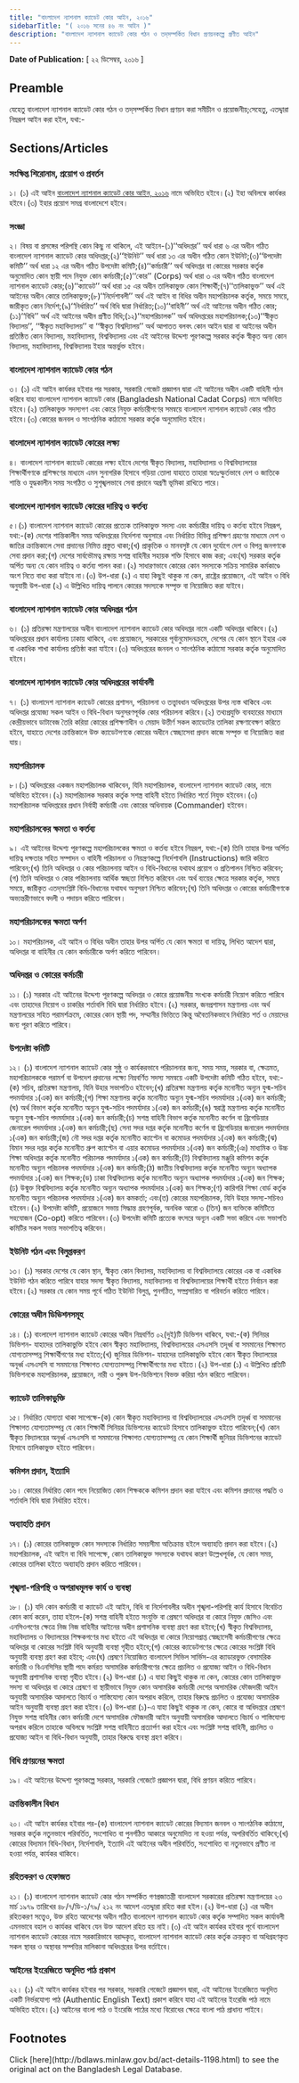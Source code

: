 ```yaml
---
title: "বাংলাদেশ ন্যাশনাল ক্যাডেট কোর আইন, ২০১৬"
sidebarTitle: "( ২০১৬ সনের ৪৬ নং আইন )"
description: "বাংলাদেশ ন্যাশনাল ক্যাডেট কোর গঠন ও তদ্‌সম্পর্কিত বিধান প্রণয়নকল্পে প্রণীত আইন"
---
```


**Date of Publication:** [ ২২ ডিসেম্বর, ২০১৬ ]

## Preamble

যেহেতু বাংলাদেশ ন্যাশনাল ক্যাডেট কোর গঠন ও তদ্‌সম্পর্কিত বিধান প্রণয়ন করা সমীচীন ও প্রয়োজনীয়;সেহেতু, এতদ্দ্বারা নিম্নরূপ আইন করা হইল, যথা:-

## Sections/Articles

### সংক্ষিপ্ত শিরোনাম, প্রয়োগ ও প্রবর্তন

১। (১) এই আইন [বাংলাদেশ ন্যাশনাল ক্যাডেট কোর আইন, ২০১৬](/laws/act-1198 "বাংলাদেশ ন্যাশনাল ক্যাডেট কোর আইন, ২০১৬") নামে অভিহিত হইবে।(২) ইহা অবিলম্বে কার্যকর হইবে।(৩) ইহার প্রয়োগ সমগ্র বাংলাদেশে হইবে।

### সংজ্ঞা

২। বিষয় বা প্রসঙ্গের পরিপন্থি কোন কিছু না থাকিলে, এই আইনে-(১)‘‘অধিদপ্তর’’ অর্থ ধারা ৬ এর অধীন গঠিত বাংলাদেশ ন্যাশনাল ক্যাডেট কোর অধিদপ্তর;(২)‘‘ইউনিট’’ অর্থ ধারা ১৩ এর অধীন গঠিত কোন ইউনিট;(৩)‘‘উপদেষ্টা কমিটি’’ অর্থ ধারা ১২ এর অধীন গঠিত উপদেষ্টা কমিটি;(৪)‘‘কর্মচারী’’ অর্থ অধিদপ্তর বা কোরের সরকার কর্তৃক অনুমোদিত কোন স্থায়ী পদে নিযুক্ত কোন কর্মচারী;(৫)‘‘কোর’’ (Corps) অর্থ ধারা ৩ এর অধীন গঠিত বাংলাদেশ ন্যাশনাল ক্যাডেট কোর;(৬)‘‘ক্যাডেট’’ অর্থ ধারা ১৫ এর অধীন তালিকাভুক্ত কোন শিক্ষার্থী;(৭)‘‘তালিকাভুক্ত’’ অর্থ এই আইনের অধীন কোরে তালিকাভুক্ত;(৮)‘‘নির্দেশাবলী’’ অর্থ এই আইন বা বিধির অধীন মহাপরিচালক কর্তৃক, সময়ে সময়ে, জারীকৃত কোন নির্দেশ;(৯)‘‘নির্ধারিত’’ অর্থ বিধি দ্বারা নির্ধারিত;(১০)‘‘বাহিনী’’ অর্থ এই আইনের অধীন গঠিত কোর;(১১)‘‘বিধি’’ অর্থ এই আইনের অধীন প্রণীত বিধি;(১২)‘‘মহাপরিচালক’’ অর্থ অধিদপ্তরের মহাপরিচালক;(১৩)‘‘স্বীকৃত বিদ্যালয়’’, ‘‘স্বীকৃত মহাবিদ্যালয়’’ বা ‘‘স্বীকৃত বিশ্বদ্যিালয়’’ অর্থ আপাতত বলবৎ কোন আইন দ্বারা বা আইনের অধীন প্রতিষ্ঠিত কোন বিদ্যালয়, মহাবিদ্যালয়, বিশ্ববিদ্যালয় এবং এই আইনের উদ্দেশ্য পূরণকল্পে সরকার কর্তৃক স্বীকৃত অন্য কোন বিদ্যালয়, মহাবিদ্যালয়, বিশ্ববিদ্যালয় ইহার অন্তর্ভুক্ত হইবে।

### বাংলাদেশ ন্যাশনাল ক্যাডেট কোর গঠন

৩। (১) এই আইন কার্যকর হইবার পর সরকার, সরকারি গেজেট প্রজ্ঞাপন দ্বারা এই আইনের অধীন একটি বাহিনী গঠন করিবে যাহা বাংলাদেশ ন্যাশনাল ক্যাডেট কোর (Bangladesh National Cadat Corps) নামে অভিহিত হইবে।(২) তালিকাভুক্ত সদস্যগণ এবং কোরে নিযুক্ত কর্মচারীগণের সমন্বয়ে বাংলাদেশ ন্যাশনাল ক্যাডেট কোর গঠিত হইবে।(৩) কোরের জনবল ও সাংগঠনিক কাঠামো সরকার কর্তৃক অনুমোদিত হইবে।

### বাংলাদেশ ন্যাশনাল ক্যাডেট কোরের লক্ষ্য

৪। বাংলাদেশ ন্যাশনাল ক্যাডেট কোরের লক্ষ্য হইবে দেশের স্বীকৃত বিদ্যালয়, মহাবিদ্যালয় ও বিশ্ববিদ্যালয়ের শিক্ষার্থীগণকে প্রশিক্ষণের মাধ্যমে এমন সুনাগরিক হিসাবে গড়িয়া তোলা যাহাতে তাহারা স্বতঃস্ফুর্তভাবে দেশ ও জাতিকে শান্তি ও যুদ্ধকালীন সময় সংগঠিত ও সুশৃঙ্খলভাবে সেবা প্রদানে অগ্রণী ভূমিকা রাখিতে পারে।

### বাংলাদেশ ন্যাশনাল ক্যাডেট কোরের দায়িত্ব ও কর্তব্য

৫।(১) বাংলাদেশ ন্যাশনাল ক্যাডেট কোরের প্রত্যেক তালিকাভুক্ত সদস্য এবং কর্মচারীর দায়িত্ব ও কর্তব্য হইবে নিম্নরূপ, যথা:-(ক) দেশের শান্তিকালীন সময় অধিদপ্তরের নির্দেশনা অনুসারে এবং নির্ধারিত বিভিন্ন প্রশিক্ষণ গ্রহণের মাধ্যমে দেশ ও জাতির ক্রান্তিকালে সেবা প্রদানের নিমিত্ত প্রস্তুত থাকা;(খ) প্রাকৃতিক ও মানবসৃষ্ট যে কোন দুর্যোগে দেশ ও বিপন্ন জনগণকে সেবা প্রদান করা;(গ) দেশের সার্বভৌমত্ব রক্ষায় সশস্ত্র বাহিনীর সহায়ক শক্তি হিসাবে কাজ করা; এবং(ঘ) সরকার কর্তৃক অর্পিত অন্য যে কোন দায়িত্ব ও কর্তব্য পালন করা।(২) সাধারণভাবে কোরের কোন সদস্যকে সক্রিয় সামরিক কর্মকাণ্ডে অংশ নিতে বাধ্য করা যাইবে না।(৩) উপ-ধারা (২) এ যাহা কিছুই থাকুক না কেন, রাষ্ট্রের প্রয়োজনে, এই আইন ও বিধি অনুযায়ী উপ-ধারা (২) এ উল্লিখিত দায়িত্ব পালনে কোরের সদস্যকে সম্পৃক্ত বা নিয়োজিত করা যাইবে।

### বাংলাদেশ ন্যাশনাল ক্যাডেট কোর অধিদপ্তর গঠন

৬। (১) প্রতিরক্ষা মন্ত্রণালয়ের অধীন বাংলাদেশ ন্যাশনাল ক্যাডেট কোর অধিদপ্তর নামে একটি অধিদপ্তর থাকিবে।(২) অধিদপ্তরের প্রধান কার্যালয় ঢাকায় থাকিবে, এবং প্রয়োজনে, সরকারের পূর্বানুমোদনক্রমে, দেশের যে কোন স্থানে ইহার এক বা একাধিক শাখা কার্যালয় প্রতিষ্ঠা করা যাইবে।(৩) অধিদপ্তরের জনবল ও সাংগঠনিক কাঠামো সরকার কর্তৃক অনুমোদিত হইবে।

### বাংলাদেশ ন্যাশনাল ক্যাডেট কোর অধিদপ্তরের কার্যাবলী

৭। (১) বাংলাদেশ ন্যাশনাল ক্যাডেট কোরের প্রশাসন, পরিচালনা ও তত্ত্বাবধান অধিদপ্তরের উপর ন্যস্ত থাকিবে এবং অধিদপ্তর প্রযোজ্য সকল আইন ও বিধি-বিধান অনুসরণপূর্বক কোর পরিচালনা করিবে।(২) তথ্যপ্রযুক্তি ব্যবহারের মাধ্যমে কেন্দ্রীয়ভাবে ডাটাবেজ তৈরি করিয়া কোরের প্রশিক্ষণাধীন ও মেয়াদ উত্তীর্ণ সকল ক্যাডেটের তালিকা রক্ষণাবেক্ষণ করিতে হইবে, যাহাতে দেশের ক্রান্তিকালে উক্ত ক্যাডেটগণকে কোরের অধীনে স্বেচ্ছাসেবা প্রদান কাজে সম্পৃক্ত বা নিয়োজিত করা যায়।

### মহাপরিচালক

৮।(১) অধিদপ্তরের একজন মহাপরিচালক থাকিবেন, যিনি মহাপরিচালক, বাংলাদেশ ন্যাশনাল ক্যাডেট কোর, নামে অভিহিত হইবেন।(২) মহাপরিচালক সরকার কর্তৃক সশস্ত্র বাহিনী হইতে নির্ধারিত শর্তে নিযুক্ত হইবেন।(৩) মহাপরিচালক অধিদপ্তরের প্রধান নির্বাহী কর্মচারী এবং কোরের অধিনায়ক (Commander) হইবেন।

### মহাপরিচালকের ক্ষমতা ও কর্তব্য

৯। এই আইনের উদ্দেশ্য পূরণকল্পে মহাপরিচালকের ক্ষমতা ও কর্তব্য হইবে নিম্নরূপ, যথা:-(ক) তিনি তাহার উপর অর্পিত দায়িত্ব দক্ষতার সহিত সম্পাদন ও বাহিনী পরিচালনা ও নিয়ন্ত্রণকল্পে নির্দেশাবলি (Instructions) জারি করিতে পারিবেন;(খ) তিনি অধিদপ্তর ও কোর পরিচালনায় আইন ও বিধি-বিধানের যথাযথ প্রয়োগ ও প্রতিপালন নিশ্চিত করিবেন;(গ) তিনি অধিদপ্তর ও কোর পরিচালনায় আর্থিক স্বচ্ছতা নিশ্চিত করিবেন এবং অর্থ ব্যয়ের ক্ষেত্রে সরকার কর্তৃক, সময়ে সময়ে, জারীকৃত এতদ্‌সংশ্লিষ্ট বিধি-বিধানের যথাযথ অনুসরণ নিশ্চিত করিবেন;(ঘ) তিনি অধিদপ্তর ও কোরের কর্মচারীগণকে অভ্যন্তরীণভাবে বদলী ও পদায়ন করিতে পারিবেন।

### মহাপরিচালকের ক্ষমতা অর্পণ

১০। মহাপরিচালক, এই আইন ও বিধির অধীন তাহার উপর অর্পিত যে কোন ক্ষমতা বা দায়িত্ব, লিখিত আদেশ দ্বারা, অধিদপ্তর বা বাহিনীর যে কোন কর্মচারীকে অর্পণ করিতে পারিবেন।

### অধিদপ্তর ও কোরের কর্মচারী

১১। (১) সরকার এই আইনের উদ্দেশ্য পূরণকল্পে অধিদপ্তর ও কোরে প্রয়োজনীয় সংখ্যক কর্মচারী নিয়োগ করিতে পারিবে এবং তাহাদের নিয়োগ ও চাকরির শর্তাবলি বিধি দ্বারা নির্ধারিত হইবে।(২) সরকার, জনপ্রশাসন মন্ত্রণালয় এবং অর্থ মন্ত্রণালয়ের সহিত পরামর্শক্রমে, কোরের কোন স্থায়ী পদ, সম্মানীর ভিত্তিতে কিন্তু অবৈতনিকভাবে নির্ধারিত শর্ত ও মেয়াদের জন্য পূরণ করিতে পারিবে।

### উপদেষ্টা কমিটি

১২। (১) বাংলাদেশ ন্যাশনাল ক্যাডেট কোর সুষ্ঠু ও কার্যকরভাবে পরিচালনার জন্য, সময় সময়, সরকার বা, ক্ষেত্রমত, মহাপরিচালককে পরামর্শ বা উপদেশ প্রদানের লক্ষ্যে নিম্নবর্ণিত সদস্য সমন্বয়ে একটি উপদেষ্টা কমিটি গঠিত হইবে, যথা:-(ক) সচিব, প্রতিরক্ষা মন্ত্রণালয়, যিনি উহার সভাপতিও হইবেন;(খ) প্রতিরক্ষা মন্ত্রণালয় কর্তৃক মনোনীত অন্যূন যুগ্ম-সচিব পদমর্যাদার ১(এক) জন কর্মচারী;(গ) শিক্ষা মন্ত্রণালয় কর্তৃক মনোনীত অন্যূন যুগ্ম-সচিব পদমর্যাদার ১(এক) জন কর্মচারী;(ঘ) অর্থ বিভাগ কর্তৃক মনোনীত অন্যূন যুগ্ম-সচিব পদমর্যাদার ১(এক) জন কর্মচারী;(ঙ) স্বরাষ্ট্র মন্ত্রণালয় কর্তৃক মনোনীত অন্যূন যুগ্ম-সচিব পদমর্যাদার ১(এক) জন কর্মচারী;(চ) সশস্ত্র বাহিনী বিভাগ কর্তৃক মনোনীত কর্ণেল বা ব্রিগেডিয়ার জেনারেল পদমর্যাদার ১(এক) জন কর্মচারী;(ছ) সেনা সদর দপ্তর কর্তৃক মনোনীত কর্ণেল বা ব্রিগেডিয়ার জনারেল পদমর্যাদার ১(এক) জন কর্মচারী;(জ) নৌ সদর দপ্তর কর্তৃক মনোনীত ক্যাপ্টেন বা কমোডর পদমর্যাদার ১(এক) জন কর্মচারী;(ঝ) বিমান সদর দপ্তর কর্তৃক মনোনীত গ্রুপ ক্যাপ্টেন বা এয়ার কমোডর পদমর্যাদার ১(এক) জন কর্মচারী;(ঞ) মাধ্যমিক ও উচ্চ শিক্ষা অধিদপ্তর কর্তৃক মনোনীত পরিচালক পদমর্যাদার ১(এক) জন কর্মচারী;(ট) বিশ্ববিদ্যালয় মঞ্জুরি কমিশন কর্তৃক মনোনীত অন্যূন পরিচালক পদমর্যাদার ১(এক) জন কর্মচারী;(ঠ) জাতীয় বিশ্ববিদ্যালয় কর্তৃক মনোনীত অন্যূন অধ্যাপক পদমর্যাদার ১(এক) জন শিক্ষক;(ড) ঢাকা বিশ্ববিদ্যালয় কর্তৃক মনোনীত অন্যূন অধ্যাপক পদমর্যাদার ১(এক) জন শিক্ষক;(ঢ) উন্মুক্ত বিশ্ববিদ্যালয় কর্তৃক মনোনীত অন্যূন অধ্যাপক পদমর্যাদার ১(এক) জন শিক্ষক;(ণ) কারিগরি শিক্ষা বোর্ড কর্তৃক মনোনীত অন্যূন পরিচালক পদমর্যাদার ১(এক) জন কমকর্তা; এবং(ত) কোরের মহাপরিচালক, যিনি উহার সদস্য-সচিবও হইবেন।(২) উপদেষ্টা কমিটি, প্রয়োজনে সভায় সিদ্ধান্ত গ্রহণপূর্বক, অনধিক আরো ৩ (তিন) জন ব্যক্তিকে কমিটিতে সহযোজন (Co-opt) করিতে পারিবেন।(৩) উপদেষ্টা কমিটি প্রত্যেক বৎসরে অন্যূন একটি সভা করিবে এবং সভাপতি কমিটির সকল সভায় সভাপতিত্ব করিবেন।

### ইউনিট গঠন এবং বিলুপ্তকরণ

১৩। (১) সরকার দেশের যে কোন স্থান, স্বীকৃত কোন বিদ্যালয়, মহাবিদ্যালয় বা বিশ্ববিদ্যালয়ে কোরের এক বা একাধিক ইউনিট গঠন করিতে পারিবে যাহার সদস্য স্বীকৃত বিদ্যালয়, মহাবিদ্যালয় বা বিশ্ববিদ্যালয়ের শিক্ষার্থী হইতে নির্বাচন করা হইবে।(২) সরকার যে কোন সময় পূর্বে গঠিত ইউনিট বিলুপ্ত, পুনর্গঠিত, সম্প্রসারিত বা পরিবর্তন করিতে পারিবে।

### কোরের অধীন ডিভিশনসমূহ

১৪। (১) বাংলাদেশ ন্যাশনাল ক্যাডেট কোরের অধীন নিম্নবর্ণিত ০২(দুই)টি ডিভিশন থাকিবে, যথা:-(ক) সিনিয়র ডিভিশন- যাহাদের তালিকাভুক্তি হইবে কোন স্বীকৃত মহাবিদ্যালয়, বিশ্ববিদ্যালয়ের এসএসসি তদূর্ধ্ব বা সমমানের শিক্ষাগত যোগ্যতাসম্পন্ন শিক্ষার্থীগণের মধ্য হইতে;(খ) জুনিয়র ডিভিশন- যাহাদের তালিকাভুক্তি হইবে কোন স্বীকৃত বিদ্যালয়ের অনূর্ধ্ব এসএসসি বা সমমানের শিক্ষাগত যোগ্যতাসম্পন্ন শিক্ষার্থীগণের মধ্য হইতে।(২) উপ-ধারা (১) এ উল্লিখিত প্রতিটি ডিভিশনকে মহাপরিচালক, প্রয়োজনে, নারী ও পুরুষ উপ-ডিভিশনে বিভক্ত করিয়া গঠন করিতে পারিবেন।

### ক্যাডেট তালিকাভুক্তি

১৫। নির্ধারিত যোগ্যতা থাকা সাপেক্ষে-(ক) কোন স্বীকৃত মহাবিদ্যালয় বা বিশ্ববিদ্যালয়ের এসএসসি তদূর্ধ্ব বা সমমানের শিক্ষাগত যোগ্যতাসম্পন্ন যে কোন শিক্ষার্থী সিনিয়র ডিভিশনের ক্যাডেট হিসাবে তালিকাভুক্ত হইতে পারিবেন;(খ) কোন স্বীকৃত বিদ্যালয়ের অনূর্ধ্ব এসএসসি বা সমমানের শিক্ষাগত যোগ্যতাসম্পন্ন যে কোন শিক্ষার্থী জুনিয়র ডিভিশনের ক্যাডেট হিসাবে তালিকাভুক্ত হইতে পারিবেন।

### কমিশন প্রদান, ইত্যাদি

১৬। কোরের নির্ধারিত কোন পদে নিয়োজিত কোন শিক্ষককে কমিশন প্রদান করা যাইবে এবং কমিশন প্রদানের পদ্ধতি ও শর্তাবলি বিধি দ্বারা নির্ধারিত হইবে।

### অব্যাহতি প্রদান

১৭। (১) কোরের তালিকাভুক্ত কোন সদস্যকে নির্ধারিত সময়সীমা অতিক্রান্ত হইলে অব্যাহতি প্রদান করা হইবে।(২) মহাপরিচালক, এই আইন বা বিধি সাপেক্ষে, কোন তালিকাভুক্ত সদস্যকে যথাযথ কারণ উল্লেখপূর্বক, যে কোন সময়, কোরের তালিকা হইতে অব্যাহতি প্রদান করিতে পারিবেন।

### শৃঙ্খলা-পরিপন্থি ও অপরাধমূলক কার্য ও ব্যবস্থা

১৮। (১) যদি কোন কর্মচারী বা ক্যাডেট এই আইন, বিধি বা নির্দেশাবলীর অধীন শৃঙ্খলা-পরিপন্থি কার্য হিসাবে বিবেচিত কোন কার্য করেন, তাহা হইলে-(ক) সশস্ত্র বাহিনী হইতে সংযুক্তি বা প্রেষণে অধিদপ্তর বা কোরে নিযুক্ত জেসিও এবং এনসিওগণের ক্ষেত্রে নিজ নিজ বাহিনীর আইনের অধীন প্রশাসনিক ব্যবস্থা গ্রহণ করা হইবে;(খ) স্বীকৃত বিশ্ববিদ্যালয়, মহাবিদ্যালয় ও বিদ্যালয়ের শিক্ষকগণের মধ্য হইতে এই অধিদপ্তর বা কোরে নিয়োগপ্রাপ্ত স্বেচ্ছাসেবী কর্মচারীগণের ক্ষেত্রে অধিদপ্তর বা কোরের সংশ্লিষ্ট বিধি অনুযায়ী ব্যবস্থা গৃহীত হইবে;(গ) কোরের ক্যাডেটগণের ক্ষেত্রে কোরের সংশ্লিষ্ট বিধি অনুযায়ী ব্যবস্থা গ্রহণ করা হইবে; এবং(ঘ) প্রেষণে নিয়োজিত বাংলাদেশ সিভিল সার্ভিস-এর ক্যাডারভুক্ত বেসামরিক কর্মচারী ও বিএনসিসির স্থায়ী পদে কর্মরত অসামরিক কর্মচারীগণের ক্ষেত্রে প্রচলিত ও প্রযোজ্য আইন ও বিধি-বিধান অনুযায়ী প্রশাসনিক ব্যবস্থা গৃহীত হইবে।(২) উপ-ধারা (১) এ যাহা কিছুই থাকুক না কেন, কোরের কোন তালিকাভুক্ত সদস্য বা অধিদপ্তর বা কোরে প্রেষণে বা স্থায়ীভাবে নিযুক্ত কোন অসামরিক কর্মচারী দেশের অসামরিক ফৌজদারী আইন অনুযায়ী অসামরিক আদালতে বিচার্য ও শাস্তিযোগ্য কোন অপরাধ করিলে, তাহার বিরুদ্ধে প্রচলিত ও প্রযোজ্য অসামরিক আইন অনুযায়ী ব্যবস্থা গ্রহণ করা হইবে।(৩) উপ-ধারা (১)-এ যাহা কিছুই থাকুক না কেন, কোরে বা অধিদপ্তরে প্রেষণে নিযুক্ত সশস্ত্র বাহিনীর কোন কর্মচারী দেশে অসামরিক ফৌজদারী আইন অনুযায়ী অসামরিক আদালতে বিচার্য ও শাস্তিযোগ্য অপরাধ করিলে তাহাকে অবিলম্বে সংশ্লিষ্ট সশস্ত্র বাহিনীতে প্রত্যার্পণ করা হইবে এবং সংশ্লিষ্ট সশস্ত্র বাহিনী, প্রচলিত ও প্রযোজ্য আইন বা বিধি-বিধান অনুযায়ী, তাহার বিরুদ্ধে ব্যবস্থা গ্রহণ করিবে।

### বিধি প্রণয়নের ক্ষমতা

১৯। এই আইনের উদ্দেশ্য পূরণকল্পে সরকার, সরকারি গেজেটে প্রজ্ঞাপন দ্বারা, বিধি প্রণয়ন করিতে পারিবে।

### ক্রান্তিকালীন বিধান

২০। এই আইন কার্যকর হইবার পর-(ক) বাংলাদেশ ন্যাশনাল ক্যাডেট কোরের বিদ্যমান জনবল ও সাংগঠনিক কাঠামো, সরকার কর্তৃক নতুনভাবে পরিবর্তিত, সংশোধিত বা পুনর্গঠিত আকারে অনুমোদিত না হওয়া পর্যন্ত, অপরিবর্তিত থাকিবে;(খ) কোরের বিদ্যমান বিধি-বিধান, নির্দেশাবলি, ইত্যাদি এই আইনের অধীন পরিবর্তিত, সংশোধিত বা নতুনভাবে প্রণীত না হওয়া পর্যন্ত, কার্যকর থাকিবে।

### রহিতকরণ ও হেফাজত

২১। (১) বাংলাদেশ ন্যাশনাল ক্যাডেট কোর গঠন সম্পর্কিত গণপ্রজাতন্ত্রী বাংলাদেশ সরকারের প্রতিরক্ষা মন্ত্রণালয়ের ২৩ মার্চ ১৯৭৯ তারিখের ৪৮/৭/ডি-১/৭৯/ ২১২ নং আদেশ এতদ্দ্বারা রহিত করা হইল।(২) উপ-ধারা (১) এর অধীন রহিতকরণ সত্ত্বেও, উক্ত রহিত আদেশের অধীন গঠিত বাংলাদেশ ন্যাশনাল ক্যাডেট কোর কর্তৃক সম্পাদিত সকল কার্যাবলী এমনভাবে বহাল ও কার্যকর থাকিবে যেন উক্ত আদেশ রহিত হয় নাই।(৩) এই আইন কার্যকর হইবার পূর্বে বাংলাদেশ ন্যাশনাল ক্যাডেট কোরের নামে সরকারিভাবে বরাদ্দকৃত, বাংলাদেশ ন্যাশনাল ক্যাডেট কোর কর্তৃক ক্রয়কৃত বা অধিগ্রহণকৃত সকল স্থাবর ও অস্থাবর সম্পত্তির মালিকানা অধিদপ্তরের উপর বর্তাইবে।

### আইনের ইংরেজিতে অনূদিত পাঠ প্রকাশ

২২। (১) এই আইন কার্যকর হইবার পর সরকার, সরকারি গেজেটে প্রজ্ঞাপন দ্বারা, এই আইনের ইংরেজিতে অনূদিত একটি নির্ভরযোগ্য পাঠ (Authentic English Text) প্রকাশ করিবে যাহা এই আইনের ইংরেজি পাঠ নামে অভিহিত হইবে।(২) আইনের বাংলা পাঠ ও ইংরেজি পাঠের মধ্যে বিরোধের ক্ষেত্রে বাংলা পাঠ প্রাধান্য পাইবে।

## Footnotes

<Note>
  Click [here](http://bdlaws.minlaw.gov.bd/act-details-1198.html) to see the original act on the Bangladesh Legal Database.
</Note>
